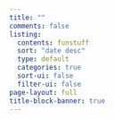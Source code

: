 ```yaml
---
title: ""
comments: false
listing:
  contents: funstuff
  sort: "date desc"
  type: default
  categories: true
  sort-ui: false
  filter-ui: false
page-layout: full
title-block-banner: true
---
```

